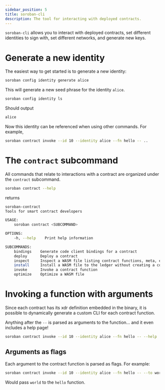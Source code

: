 ```yaml
---
sidebar_position: 5
title: soroban-cli
description: The tool for interacting with deployed contracts.
---
```


`soroban-cli` allows you to interact with deployed contracts, set different identities to sign with, set different networks, and generate new keys.

# Generate a new identity

The easiest way to get started is to generate a new identity:

```bash
soroban config identity generate alice
```

This will generate a new seed phrase for the identity `alice`.

```bash
soroban config identity ls
```

Should output

```bash
alice
```

Now this identity can be referenced when using other commands.  For example,

```bash
soroban contract invoke --id 10 --identity alice --fn hello -- ..
```

# The `contract` subcommand

All commands that relate to interactions with a contract are organized under the `contract` subcommand.

```bash
soroban contract --help
```
returns

```bash
soroban-contract 
Tools for smart contract developers

USAGE:
    soroban contract <SUBCOMMAND>

OPTIONS:
    -h, --help    Print help information

SUBCOMMANDS:
    bindings    Generate code client bindings for a contract
    deploy      Deploy a contract
    inspect     Inspect a WASM file listing contract functions, meta, etc
    install     Install a WASM file to the ledger without creating a contract instance
    invoke      Invoke a contract function
    optimize    Optimize a WASM file
```

# Invoking a function with arguments

Since each contract has its xdr definition embedded in the binary, it is possible to dynamically generate a custom CLI for each contract function.

Anything after the `--` is parsed as arguments to the function... and it even includes a help page!

```bash
soroban contract invoke --id 10 --identity alice --fn hello -- --help
```

## Arguments as flags

Each argument to the contract function is parsed as flags. For example:

```bash
soroban contract invoke --id 10 --identity alice --fn hello -- --to world
```

Would pass `world` to the `hello` function.


